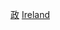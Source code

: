 {{Catnav|頁面分類|地理|国家|欧洲国家|爱尔兰}}
{{Catnav|頁面分類|地理|国家|按國家分類|各國政治}}
{{Catnav|頁面分類|各種主題的頁面分類|按國家分類|各國政治}}
{{Catnav|頁面分類|人类社会|政治|各國政治}}

{{catmore}}
{{Commons category|Politics of Ireland}}

[[Category:爱尔兰|政]]
[[Category:欧洲各国政治|Ireland]]